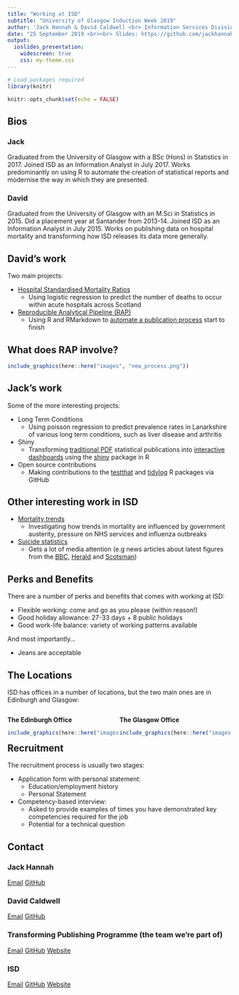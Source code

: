 ```yaml
---
title: "Working at ISD"
subtitle: "University of Glasgow Induction Week 2019"
author: 'Jack Hannah & David Caldwell <br> Information Services Division <br>'
date: "25 September 2019 <br><br> Slides: https://github.com/jackhannah95/uofg-isd"
output:
  ioslides_presentation:
    widescreen: true
    css: my-theme.css
---
```


```r
# Load packages required
library(knitr)

knitr::opts_chunk$set(echo = FALSE)
```


## Bios

### **Jack**
Graduated from the University of Glasgow with a BSc (Hons) in Statistics in 2017. Joined ISD as an Information Analyst in July 2017. Works predominantly on using R to automate the creation of statistical reports and modernise the way in which they are presented.

### **David**
Graduated from the University of Glasgow with an M.Sci in Statistics in 2015. Did a placement year at Santander from 2013-14. Joined ISD as an Information Analyst in July 2015. Works on publishing data on hospital mortality and transforming how ISD releases its data more generally.


## David's work

Two main projects:

- [Hospital Standardised Mortality Ratios](https://www.isdscotland.org/Health-Topics/Quality-Indicators/HSMR/)
    - Using logistic regression to predict the number of deaths to occur within acute hospitals across Scotland
    
- [Reproducible Analytical Pipeline (RAP)](https://www.isdscotland.org/About-ISD/Methodologies/_docs/Reproducible_Analytical_Pipelines_paper_v1.4.pdf)
    - Using R and RMarkdown to [automate a publication process](https://github.com/NHS-NSS-transforming-publications/hsmr) start to finish
    

## What does RAP involve?

```r
include_graphics(here::here("images", "new_process.png"))
```


## Jack's work

Some of the more interesting projects:

- Long Term Conditions
  - Using poisson regression to predict prevalence rates in Lanarkshire of various long term conditions, such as liver disease and arthritis
  
- Shiny
  - Transforming [traditional PDF](https://www.isdscotland.org/Health-Topics/Hospital-Care/Publications/2017-06-27/2017-06-27-AcuteActivityQuarterly-Report.pdf?97298830748) statistical publications into [interactive dashboards](https://scotland.shinyapps.io/isd-hospital-activity-may19/) using the [shiny](https://shiny.rstudio.com/) package in R
  
- Open source contributions
  - Making contributions to the [testthat](https://github.com/r-lib/testthat) and [tidylog](https://github.com/elbersb/tidylog) R packages via GitHub


## Other interesting work in ISD

- [Mortality trends](https://www.scotpho.org.uk/population-dynamics/recent-mortality-trends/)
  - Investigating how trends in mortality are influenced by government austerity, pressure on NHS services and influenza outbreaks
  
- [Suicide statistics](https://www.isdscotland.org/Health-Topics/Public-Health/Publications/2019-06-26/2019-06-26-Suicide-Summary.pdf?)
  - Gets a lot of media attention (e.g news articles about latest figures from the [BBC](https://www.bbc.co.uk/news/uk-scotland-48770610), [Herald](https://www.heraldscotland.com/news/17732242.rise-of-more-than-100-suicides-is-devastating-news/) and [Scotsman](https://www.scotsman.com/health/number-of-suicides-recorded-in-scotland-rises-by-15-in-a-year-1-4954440))



## Perks and Benefits

There are a number of perks and benefits that comes with working at ISD:

- Flexible working: come and go as you please (within reason!)
- Good holiday allowance: 27-33 days + 8 public holidays
- Good work-life balance: variety of working patterns available

And most importantly...

- Jeans are acceptable


## The Locations

ISD has offices in a number of locations, but the two main ones are in Edinburgh and Glasgow:

<div style="float: left; width: 50%; text-align: left">
**The Edinburgh Office**
```r
include_graphics(here::here("images", "gyle_location.png"))
```
</div>

<div style="float: right; width: 50%;">
**The Glasgow Office**
```r
include_graphics(here::here("images", "meridian_location.png"))
```
</div>


## Recruitment

The recruitment process is usually two stages:

- Application form with personal statement:
    - Education/employment history
    - Personal Statement
    
- Competency-based interview:
    - Asked to provide examples of times you have demonstrated key competencies required for the job
    - Potential for a technical question


## Contact

### Jack Hannah

[Email](mailto:jack.hannah1@nhs.net)
[GitHub](https://github.com/jackhannah95)

### David Caldwell

[Email](mailto:david.caldwell1@nhs.net)
[GitHub](https://github.com/davidc92)

### Transforming Publishing Programme (the team we're part of)

[Email](mailto:nss.isdtransformingpublishing@nhs.net)
[GitHub](https://github.com/NHS-NSS-transforming-publications)
[Website](https://www.isdscotland.org/Products-and-Services/Transforming-Publishing-Programme/)

### ISD

[Email](mailto:NSS.isdSHIS@nhs.net)
[GitHub](https://github.com/Health-SocialCare-Scotland)
[Website](https://www.isdscotland.org/)